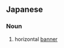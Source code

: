 ==Japanese==
{{ja-kanjitab|おう|だん|まく|yomi=o}}

===Noun===
{{ja-noun|おうだんまく}}

# horizontal [[banner]]